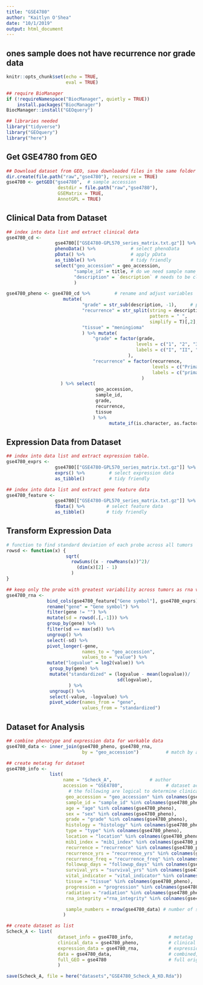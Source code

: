 ```yaml
---
title: "GSE4780"
author: "Kaitlyn O'Shea"
date: "10/1/2019"
output: html_document
---
```


## ones sample does not have recurrence nor grade data

```r
knitr::opts_chunk$set(echo = TRUE,
                      eval = TRUE)
```

```r
## require BioManager
if (!requireNamespace("BiocManager", quietly = TRUE))
    install.packages("BiocManager")
BiocManager::install("GEOquery") 
```

```r
## libraries needed
library("tidyverse")
library("GEOquery")
library("here")
```

## Get GSE4780 from GEO
```r
## Download dataset from GEO, save downloaded files in the same folder as this .Rmd file.
dir.create(file.path("raw","gse4780"), recursive = TRUE)
gse4780 <- getGEO("gse4780",  # sample accession 
                   destdir = file.path("raw","gse4780"),
                   GSEMatrix = TRUE,
                   AnnotGPL = TRUE)
```

## Clinical Data from Dataset
```r
## index into data list and extract clinical data
gse4780_cd <-
                  gse4780[["GSE4780-GPL570_series_matrix.txt.gz"]] %>%           # index into list 
                  phenoData() %>%             # select phenoData
                  pData() %>%                 # apply pData
                  as_tibble() %>%             # tidy friendly
                  select("geo_accession" = geo_accession,
                         "sample_id" = title, # do we need sample name and accession number?
                         "description" = `description` # needs to be cleaned
                         ) 

gse4780_pheno <- gse4780_cd %>%         # rename and adjust variables
                     mutate(
                            "grade" = str_sub(description, -1),     # pull out the grade from the description data
                            "recurrence" = str_split(string = description,
                                                     pattern = " ",
                                                     simplify = T)[,2],     # pull out the recurrence from the description data
                            "tissue" = "meningioma"
                            ) %>% mutate(
                                "grade" = factor(grade, 
                                                levels = c("1", "2", "3"), 
                                                labels = c("I", "II", "III")
                                             ),
                                "recurrence" = factor(recurrence,
                                                      levels = c("Primary", "Recurrent"),
                                                      labels = c("primary", "recurrent")
                                                  )    
                    ) %>% select(
                                 geo_accession,
                                 sample_id,
                                 grade,
                                 recurrence,
                                 tissue
                                ) %>%
                                      mutate_if(is.character, as.factor)
```

## Expression Data from Dataset
```r
## index into data list and extract expression table.
gse4780_exprs <- 
                  gse4780[["GSE4780-GPL570_series_matrix.txt.gz"]] %>%   # index into list 
                  exprs() %>%         # select expression data
                  as_tibble()         # tidy friendly

## index into data list and extract gene feature data
gse4780_feature <- 
                  gse4780[["GSE4780-GPL570_series_matrix.txt.gz"]] %>%  # index into list 
                  fData() %>%        # select feature data
                  as_tibble()        # tidy friendly
```

## Transform Expression Data
``` r
# function to find standard deviation of each probe across all tumors
rowsd <- function(x) {
                      sqrt(
                        rowSums((x - rowMeans(x))^2)/
                          (dim(x)[2] - 1)
                        )
}

## keep only the probe with greatest variability across tumors as rna variable and gene names
gse4780_rna <-
               bind_cols(gse4780_feature["Gene symbol"], gse4780_exprs) %>% # add gene name to expression data
               rename("gene" = "Gene symbol") %>%                             # rename name variable as 'gene' 
               filter(gene != "") %>%                                         # keep only data for named genes
               mutate(sd = rowsd(.[,-1])) %>%                                 # calculate sd for each probe, index out gene name
               group_by(gene) %>%                                             # group probes by gene
               filter(sd == max(sd)) %>%                                      # keep the probe with the max variation for each gene
               ungroup() %>%                                                  # ungroup by genes 
               select(-sd) %>%                                                # select all but sd column
               pivot_longer(-gene,                                            # do not group by gene 
                            names_to = "geo_accession",                       # 'key' via gather
                            values_to = "value") %>%                          
               mutate("logvalue" = log2(value)) %>%                           # log2 transform expression for variance stabilization 
                group_by(gene) %>%                                             # standardize for cross data set comparison
                mutate("standardized" = (logvalue - mean(logvalue))/           # center at mean for gene 
                                         sd(logvalue),                         # scale by sd for gene
                       ) %>%
                ungroup() %>%                                                  # ungroup by genes 
                select(-value, -logvalue) %>%                                  # select all but sd column
                pivot_wider(names_from = "gene",                               # final format genes as rows
                            values_from = "standardized")                      # final format expression across accession as columns    
```

## Dataset for Analysis
```r
## combine phenotype and expression data for workable data
gse4780_data <- inner_join(gse4780_pheno, gse4780_rna, 
                            by = "geo_accession")          # match by accession

## create metatag for dataset
gse4780_info <-  
                list(
                     name = "Scheck_A",              # author
                     accession = "GSE4780",                # dataset accession 
                       # the following are logical to determine clinical data available for dataset
                      geo_accession = "geo_accession" %in% colnames(gse4780_pheno),
                      sample_id = "sample_id" %in% colnames(gse4780_pheno),
                      age = "age" %in% colnames(gse4780_pheno),
                      sex = "sex" %in% colnames(gse4780_pheno),
                      grade = "grade" %in% colnames(gse4780_pheno),
                      histology = "histology" %in% colnames(gse4780_pheno),
                      type = "type" %in% colnames(gse4780_pheno),
                      location = "location" %in% colnames(gse4780_pheno),
                      mib1_index = "mib1_index" %in% colnames(gse4780_pheno),
                      recurrence = "recurrence" %in% colnames(gse4780_pheno),
                      recurrence_yrs = "recurrence_yrs" %in% colnames(gse4780_pheno),
                      recurrence_freq = "recurrence_freq" %in% colnames(gse4780_pheno),
                      followup_days = "followup_days" %in% colnames(gse4780_pheno),
                      survival_yrs = "survival_yrs" %in% colnames(gse4780_pheno),
                      vital_indicator = "vital_indicator" %in% colnames(gse4780_pheno),
                      tissue = "tissue" %in% colnames(gse4780_pheno),
                      progression = "progression" %in% colnames(gse4780_pheno),
                      radiation = "radiation" %in% colnames(gse4780_pheno),
                      rna_integrity ="rna_integrity" %in% colnames(gse4780_pheno),

                      sample_numbers = nrow(gse4780_data) # number of samples
                     )

## create dataset as list 
Scheck_A <- list(
                   dataset_info = gse4780_info,             # metatag
                   clinical_data = gse4780_pheno,           # clinical data
                   expression_data = gse4780_rna,           # expression data
                   data = gse4780_data,                     # combined, workable data
                   full_GEO = gse4780                       # full original download from GEO
                   )
```

```r
save(Scheck_A, file = here("datasets","GSE4780_Scheck_A_KO.Rda"))
```

